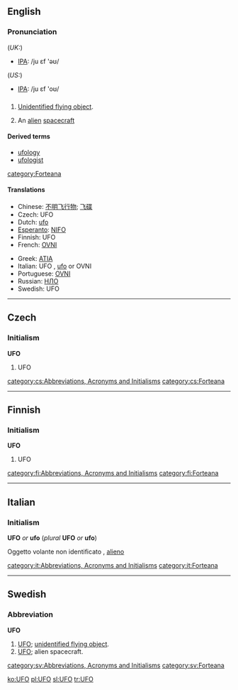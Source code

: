 {{see|ufo}}
==English==
===Pronunciation===
(''UK:'')
*[[w:IPA|IPA]]: /ju ɛf 'əʊ/
(''US:'')
*[[w:IPA|IPA]]: /ju ɛf 'oʊ/
==={{Initialism}}===
#[[Unidentified flying object]].
#{{italbrac|colloquial}} An [[alien]] [[spacecraft]] 
====Derived terms====
*[[ufology]]
*[[ufologist]]

[[category:Forteana]]

====Translations====
{{top}}
*Chinese: [[不明飞行物]]; [[飞碟]]
*Czech: UFO {{n}}
*Dutch: [[ufo]] {{m}}
*[[Esperanto]]: [[NIFO]]
*Finnish: UFO
*French: [[OVNI]] {{m}}
{{mid}}
*Greek: [[ATIA]]
*Italian: UFO {{m}}, [[ufo]] {{m}} or OVNI
*Portuguese: [[OVNI]]
*Russian: [[НЛО]]
*Swedish: UFO {{n}}
{{bottom}}
----

==Czech==
===Initialism===
'''UFO'''

#UFO {{gloss|Czeck}}

[[category:cs:Abbreviations, Acronyms and Initialisms]]
[[category:cs:Forteana]]

----

==Finnish==

===Initialism===
'''UFO'''

# UFO

[[category:fi:Abbreviations, Acronyms and Initialisms]]
[[category:fi:Forteana]]

----

==Italian==
===Initialism===
'''UFO''' ''or'' '''ufo''' (''plural'' '''UFO''' ''or'' '''ufo''')

Oggetto volante non identificato {{m}}, [[alieno]] {{m}}


[[category:it:Abbreviations, Acronyms and Initialisms]]
[[category:it:Forteana]]

-----

==Swedish==
===Abbreviation===
'''UFO''' {{n}}

# [[#English|UFO]]; [[unidentified flying object]].
# [[#English|UFO]]; alien spacecraft.

[[category:sv:Abbreviations, Acronyms and Initialisms]]
[[category:sv:Forteana]]

[[ko:UFO]]
[[pl:UFO]]
[[sl:UFO]]
[[tr:UFO]]